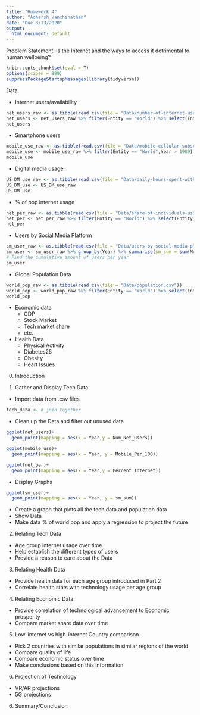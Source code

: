 ```yaml
---
title: "Homework 4"
author: "Adharsh Vanchinathan"
date: "Due 3/13/2020"
output:
  html_document: default
---
```



Problem Statement: Is the Internet and the ways to access it detrimental to human wellbeing?

```r
knitr::opts_chunk$set(eval = T)
options(scipen = 999)
suppressPackageStartupMessages(library(tidyverse))

```
Data:

- Internet users/availability
```r
net_users_raw <- as.tibble(read.csv(file = "Data/number-of-internet-users-by-country.csv"))
net_users <- net_users_raw %>% filter(Entity == "World") %>% select(Entity,Year,Num_Net_Users = Number.of.internet.users..users.) %>% arrange(Year)
net_users
```


- Smartphone users
```r
mobile_use_raw <- as.tibble(read.csv(file = "Data/mobile-cellular-subscriptions-per-100-people.csv"))
mobile_use <- mobile_use_raw %>% filter(Entity == "World",Year > 1989) %>% select(Entity, Year, Mobile_Per_100 = Mobile.cellular.subscriptions..per.100.people...per.100.people.) %>% arrange(Year)
mobile_use
```

- Digital media usage
```r
US_DM_use_raw <- as.tibble(read.csv(file = "Data/daily-hours-spent-with-digital-media-per-adult-user.csv"))
US_DM_use <- US_DM_use_raw 
US_DM_use
```

- % of pop internet usage
```r
net_per_raw <- as.tibble(read.csv(file = "Data/share-of-individuals-using-the-internet.csv"))
net_per <- net_per_raw %>% filter(Entity == "World") %>% select(Entity,Year,Percent_Internet =Individuals.using.the.Internet....of.population.....of.population.) %>% arrange(Year)
net_per

```

- Users by Social Media Platform
```r
sm_user_raw <- as.tibble(read.csv(file = "Data/users-by-social-media-platform.csv"))
sm_user <- sm_user_raw %>% group_by(Year) %>% summarise(sm_sum = sum(Monthly.active.users..Statista.and.TNW..2019....MAU.))
# Find the cumulative amount of users per year
sm_user

```





- Global Population Data
```r

world_pop_raw <- as.tibble(read.csv(file = "Data/population.csv"))
world_pop <- world_pop_raw %>% filter(Entity == "World") %>% select(Entity,Year,Pop = Population) %>% slice(122:151)
world_pop


```


- Economic data
  - GDP
  - Stock Market
  - Tech market share
  - etc.

- Health Data
  - Physical Activity
  - Diabetes25
  - Obesity
  - Heart Issues
  
0. Introduction

1. Gather and Display Tech Data
  
  - Import data from .csv files
```r
tech_data <- # join together 
```


  - Clean up the Data and filter out unused data

```r
ggplot(net_users)+
  geom_point(mapping = aes(x = Year,y = Num_Net_Users))
```

```r
ggplot(mobile_use)+
  geom_point(mapping = aes(x = Year, y = Mobile_Per_100))
```
```r
ggplot(net_per)+
  geom_point(mapping = aes(x = Year,y = Percent_Internet))

```


  - Display Graphs
```r
ggplot(sm_user)+
  geom_point(mapping = aes(x = Year, y = sm_sum))

```

  - Create a graph that plots all the tech data and population data
  - Show Data
  - Make data % of world pop and apply a regression to project the future

2. Relating Tech Data

  - Age group internet usage over time
  - Help establish the different types of users
  - Provide a reason to care about the Data

3. Relating Health Data

  - Provide health data for each age group introduced in Part 2
  - Correlate health stats with technology usage per age group

4. Relating Economic Data
  - Provide correlation of technological advancement to Economic prosperity
  - Compare market share data over time

5. Low-internet vs high-internet Country comparison
  - Pick 2 countries with similar populations in similar regions of the world
  - Compare quality of life
  - Compare economic status over time
  - Make conclusions based on this information
  
6. Projection of Technology

  - VR/AR projections
  - 5G projections 
  
6. Summary/Conclusion








